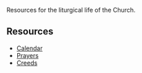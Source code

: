 <Initial text="Liturgy"/>

Resources for the liturgical life of the Church.

## Resources

* [Calendar](/liturgy/calendar)
* [Prayers](/liturgy/prayers)
* [Creeds](/liturgy/creeds)
